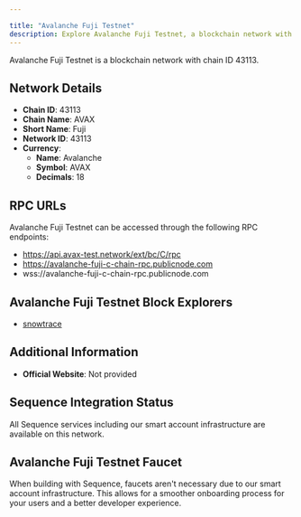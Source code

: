 ```yaml
---

title: "Avalanche Fuji Testnet"
description: Explore Avalanche Fuji Testnet, a blockchain network with chain ID 43113. Learn about its native currency, Avalanche, and how to interact with the network.
---
```




Avalanche Fuji Testnet is a blockchain network with chain ID 43113.

## Network Details

- **Chain ID**: 43113
- **Chain Name**: AVAX
- **Short Name**: Fuji
- **Network ID**: 43113
- **Currency**: 
  - **Name**: Avalanche
  - **Symbol**: AVAX
  - **Decimals**: 18

## RPC URLs

Avalanche Fuji Testnet can be accessed through the following RPC endpoints:

- https://api.avax-test.network/ext/bc/C/rpc
- https://avalanche-fuji-c-chain-rpc.publicnode.com
- wss://avalanche-fuji-c-chain-rpc.publicnode.com

## Avalanche Fuji Testnet Block Explorers

- [snowtrace](https://testnet.snowtrace.io)

## Additional Information

- **Official Website**: Not provided

## Sequence Integration Status

All Sequence services including our smart account infrastructure are available on this network.

## Avalanche Fuji Testnet Faucet

When building with Sequence, faucets aren't necessary due to our smart account infrastructure. This allows for a smoother onboarding process for your users and a better developer experience.
